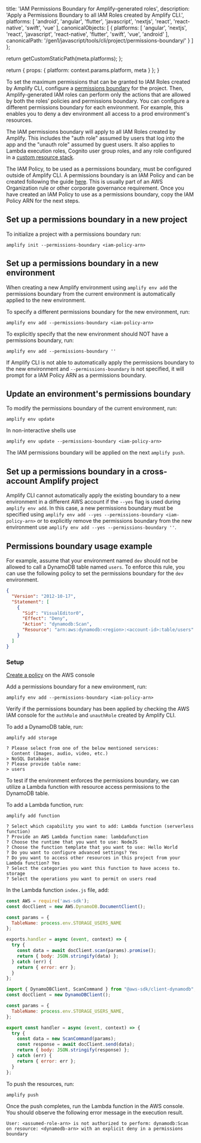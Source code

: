                   
  title: 'IAM Permissions Boundary for Amplify-generated roles',
  description: 'Apply a Permissions Boundary to all IAM Roles created by Amplify CLI.',
  platforms: [
    'android',
    'angular',
    'flutter',
    'javascript',
    'nextjs',
    'react',
    'react-native',
    'swift',
    'vue'
  ],
  canonicalObjects: [
    {
      platforms: [
        'angular',
        'nextjs',
        'react',
        'javascript',
        'react-native',
        'flutter',
        'swift',
        'vue',
        'android'
      ],
      canonicalPath: '/gen1/javascript/tools/cli/project/permissions-boundary/'
    }
  ]
};

  return getCustomStaticPath(meta.platforms);
};

  return {
    props: {
      platform: context.params.platform,
      meta
    }
  };
}
          

To set the maximum permissions that can be granted to IAM Roles created by Amplify CLI, configure a [permissions boundary](https://docs.aws.amazon.com/IAM/latest/UserGuide/access_policies_boundaries.html) for the project. Then, Amplify-generated IAM roles can perform only the actions that are allowed by both the roles’ policies and permissions boundary. You can configure a different permissions boundary for each environment. For example, this enables you to deny a dev environment all access to a prod environment's resources.

The IAM permissions boundary will apply to all IAM Roles created by Amplify. This includes the "auth role" assumed by users that log into the app and the "unauth role" assumed by guest users. It also applies to Lambda execution roles, Cognito user group roles, and any role configured in a [custom resource stack](/[platform]/tools/cli/custom/cloudformation/).

The IAM Policy, to be used as a permissions boundary, must be configured outside of Amplify CLI. A permissions boundary is an IAM Policy and can be created following the guide [here](https://docs.aws.amazon.com/IAM/latest/UserGuide/access_policies_create-console.html). This is usually part of an AWS Organization rule or other corporate governance requirement. Once you have created an IAM Policy to use as a permissions boundary, copy the IAM Policy ARN for the next steps.

## Set up a permissions boundary in a new project

To initialize a project with a permissions boundary run:

```
amplify init --permissions-boundary <iam-policy-arn>
```

## Set up a permissions boundary in a new environment

When creating a new Amplify environment using `amplify env add` the permissions boundary from the current environment is automatically applied to the new environment.

To specify a different permissions boundary for the new environment, run:

```
amplify env add --permissions-boundary <iam-policy-arn>
```

To explicitly specify that the new environment should NOT have a permissions boundary, run:

```
amplify env add --permissions-boundary ''
```

If Amplify CLI is not able to automatically apply the permissions boundary to the new environment and `--permissions-boundary` is not specified, it will prompt for a IAM Policy ARN as a permissions boundary.

## Update an environment's permissions boundary

To modify the permissions boundary of the current environment, run:

```
amplify env update
```

In non-interactive shells use

```
amplify env update --permissions-boundary <iam-policy-arn>
```

The IAM permissions boundary will be applied on the next `amplify push`.

## Set up a permissions boundary in a cross-account Amplify project

Amplify CLI cannot automatically apply the existing boundary to a new environment in a different AWS account if the `--yes` flag is used during `amplify env add`. In this case, a new permissions boundary must be specified using `amplify env add --yes --permissions-boundary <iam-policy-arn>` or to explicitly remove the permissions boundary from the new environment use `amplify env add --yes --permissions-boundary ''`.

## Permissions boundary usage example

For example, assume that your environment named `dev` should not be allowed to call a DynamoDB table named `users`. To enforce this rule, you can use the following policy to set the permissions boundary for the `dev` environment.

```json
{
  "Version": "2012-10-17",
  "Statement": [
    {
      "Sid": "VisualEditor0",
      "Effect": "Deny",
      "Action": "dynamodb:Scan",
      "Resource": "arn:aws:dynamodb:<region>:<account-id>:table/users"
    }
  ]
}
```

### Setup

[Create a policy](https://docs.aws.amazon.com/IAM/latest/UserGuide/tutorial_managed-policies.html) on the AWS console

Add a permissions boundary for a new environment, run:

```
amplify env add --permissions-boundary <iam-policy-arn>
```

Verify if the permissions boundary has been applied by checking the AWS IAM console for the `authRole` and `unauthRole` created by Amplify CLI.

To add a DynamoDB table, run:

```
amplify add storage
```

```
? Please select from one of the below mentioned services:
  Content (Images, audio, video, etc.)
> NoSQL Database
? Please provide table name:
> users
```

To test if the environment enforces the permissions boundary, we can utilize a Lambda function with resource access permissions to the DynamoDB table.

To add a Lambda function, run:

```
amplify add function
```

```
? Select which capability you want to add: Lambda function (serverless function)
? Provide an AWS Lambda function name: lambdafunction
? Choose the runtime that you want to use: NodeJS
? Choose the function template that you want to use: Hello World
? Do you want to configure advanced settings? Yes
? Do you want to access other resources in this project from your Lambda function? Yes
? Select the categories you want this function to have access to. storage
? Select the operations you want to permit on users read
```

In the Lambda function `index.js` file, add:

<BlockSwitcher>

<Block name="AWS SDK V2">

```js
const AWS = require('aws-sdk');
const docClient = new AWS.DynamoDB.DocumentClient();

const params = {
  TableName: process.env.STORAGE_USERS_NAME
};

exports.handler = async (event, context) => {
  try {
    const data = await docClient.scan(params).promise();
    return { body: JSON.stringify(data) };
  } catch (err) {
    return { error: err };
  }
};
```
</Block>

<Block name="AWS SDK V3">

```js
import { DynamoDBClient, ScanCommand } from "@aws-sdk/client-dynamodb";
const docClient = new DynamoDBClient();

const params = {
  TableName: process.env.STORAGE_USERS_NAME,
};

export const handler = async (event, context) => {
  try {
    const data = new ScanCommand(params);
    const response = await docClient.send(data);
    return { body: JSON.stringify(response) };
  } catch (err) {
    return { error: err };
  }
};
```

</Block>

</BlockSwitcher>

To push the resources, run:

```
amplify push
```

Once the push completes, run the Lambda function in the AWS console. You should observe the following error message in the execution result.

```
User: <assumed-role-arn> is not authorized to perform: dynamodb:Scan on resource: <dynamodb-arn> with an explicit deny in a permissions boundary
```
